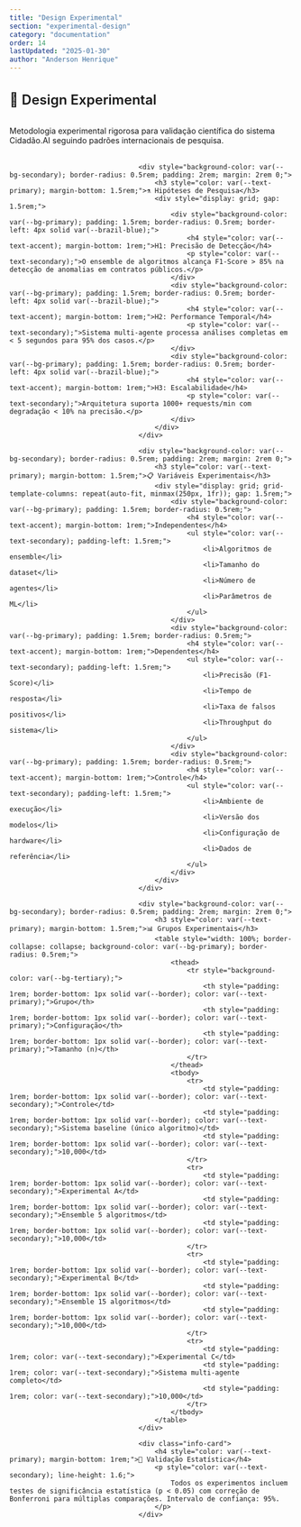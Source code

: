 ```yaml
---
title: "Design Experimental"
section: "experimental-design"
category: "documentation"
order: 14
lastUpdated: "2025-01-30"
author: "Anderson Henrique"
---
```


<h2 style="font-size: 1.5rem; font-weight: 600; color: var(--text-primary); margin-bottom: 1.5rem; padding-bottom: 0.5rem; border-bottom: 2px solid var(--border-light);">
                                        🧪 Design Experimental
                                    </h2>
                                    <p style="color: var(--text-secondary); margin-bottom: 2rem;">
                                        Metodologia experimental rigorosa para validação científica do sistema Cidadão.AI seguindo padrões internacionais de pesquisa.
                                    </p>

                                    <div style="background-color: var(--bg-secondary); border-radius: 0.5rem; padding: 2rem; margin: 2rem 0;">
                                        <h3 style="color: var(--text-primary); margin-bottom: 1.5rem;">⚗️ Hipóteses de Pesquisa</h3>
                                        <div style="display: grid; gap: 1.5rem;">
                                            <div style="background-color: var(--bg-primary); padding: 1.5rem; border-radius: 0.5rem; border-left: 4px solid var(--brazil-blue);">
                                                <h4 style="color: var(--text-accent); margin-bottom: 1rem;">H1: Precisão de Detecção</h4>
                                                <p style="color: var(--text-secondary);">O ensemble de algoritmos alcança F1-Score > 85% na detecção de anomalias em contratos públicos.</p>
                                            </div>
                                            <div style="background-color: var(--bg-primary); padding: 1.5rem; border-radius: 0.5rem; border-left: 4px solid var(--brazil-blue);">
                                                <h4 style="color: var(--text-accent); margin-bottom: 1rem;">H2: Performance Temporal</h4>
                                                <p style="color: var(--text-secondary);">Sistema multi-agente processa análises completas em < 5 segundos para 95% dos casos.</p>
                                            </div>
                                            <div style="background-color: var(--bg-primary); padding: 1.5rem; border-radius: 0.5rem; border-left: 4px solid var(--brazil-blue);">
                                                <h4 style="color: var(--text-accent); margin-bottom: 1rem;">H3: Escalabilidade</h4>
                                                <p style="color: var(--text-secondary);">Arquitetura suporta 1000+ requests/min com degradação < 10% na precisão.</p>
                                            </div>
                                        </div>
                                    </div>

                                    <div style="background-color: var(--bg-secondary); border-radius: 0.5rem; padding: 2rem; margin: 2rem 0;">
                                        <h3 style="color: var(--text-primary); margin-bottom: 1.5rem;">📋 Variáveis Experimentais</h3>
                                        <div style="display: grid; grid-template-columns: repeat(auto-fit, minmax(250px, 1fr)); gap: 1.5rem;">
                                            <div style="background-color: var(--bg-primary); padding: 1.5rem; border-radius: 0.5rem;">
                                                <h4 style="color: var(--text-accent); margin-bottom: 1rem;">Independentes</h4>
                                                <ul style="color: var(--text-secondary); padding-left: 1.5rem;">
                                                    <li>Algoritmos de ensemble</li>
                                                    <li>Tamanho do dataset</li>
                                                    <li>Número de agentes</li>
                                                    <li>Parâmetros de ML</li>
                                                </ul>
                                            </div>
                                            <div style="background-color: var(--bg-primary); padding: 1.5rem; border-radius: 0.5rem;">
                                                <h4 style="color: var(--text-accent); margin-bottom: 1rem;">Dependentes</h4>
                                                <ul style="color: var(--text-secondary); padding-left: 1.5rem;">
                                                    <li>Precisão (F1-Score)</li>
                                                    <li>Tempo de resposta</li>
                                                    <li>Taxa de falsos positivos</li>
                                                    <li>Throughput do sistema</li>
                                                </ul>
                                            </div>
                                            <div style="background-color: var(--bg-primary); padding: 1.5rem; border-radius: 0.5rem;">
                                                <h4 style="color: var(--text-accent); margin-bottom: 1rem;">Controle</h4>
                                                <ul style="color: var(--text-secondary); padding-left: 1.5rem;">
                                                    <li>Ambiente de execução</li>
                                                    <li>Versão dos modelos</li>
                                                    <li>Configuração de hardware</li>
                                                    <li>Dados de referência</li>
                                                </ul>
                                            </div>
                                        </div>
                                    </div>

                                    <div style="background-color: var(--bg-secondary); border-radius: 0.5rem; padding: 2rem; margin: 2rem 0;">
                                        <h3 style="color: var(--text-primary); margin-bottom: 1.5rem;">📊 Grupos Experimentais</h3>
                                        <table style="width: 100%; border-collapse: collapse; background-color: var(--bg-primary); border-radius: 0.5rem;">
                                            <thead>
                                                <tr style="background-color: var(--bg-tertiary);">
                                                    <th style="padding: 1rem; border-bottom: 1px solid var(--border); color: var(--text-primary);">Grupo</th>
                                                    <th style="padding: 1rem; border-bottom: 1px solid var(--border); color: var(--text-primary);">Configuração</th>
                                                    <th style="padding: 1rem; border-bottom: 1px solid var(--border); color: var(--text-primary);">Tamanho (n)</th>
                                                </tr>
                                            </thead>
                                            <tbody>
                                                <tr>
                                                    <td style="padding: 1rem; border-bottom: 1px solid var(--border); color: var(--text-secondary);">Controle</td>
                                                    <td style="padding: 1rem; border-bottom: 1px solid var(--border); color: var(--text-secondary);">Sistema baseline (único algoritmo)</td>
                                                    <td style="padding: 1rem; border-bottom: 1px solid var(--border); color: var(--text-secondary);">10,000</td>
                                                </tr>
                                                <tr>
                                                    <td style="padding: 1rem; border-bottom: 1px solid var(--border); color: var(--text-secondary);">Experimental A</td>
                                                    <td style="padding: 1rem; border-bottom: 1px solid var(--border); color: var(--text-secondary);">Ensemble 5 algoritmos</td>
                                                    <td style="padding: 1rem; border-bottom: 1px solid var(--border); color: var(--text-secondary);">10,000</td>
                                                </tr>
                                                <tr>
                                                    <td style="padding: 1rem; border-bottom: 1px solid var(--border); color: var(--text-secondary);">Experimental B</td>
                                                    <td style="padding: 1rem; border-bottom: 1px solid var(--border); color: var(--text-secondary);">Ensemble 15 algoritmos</td>
                                                    <td style="padding: 1rem; border-bottom: 1px solid var(--border); color: var(--text-secondary);">10,000</td>
                                                </tr>
                                                <tr>
                                                    <td style="padding: 1rem; color: var(--text-secondary);">Experimental C</td>
                                                    <td style="padding: 1rem; color: var(--text-secondary);">Sistema multi-agente completo</td>
                                                    <td style="padding: 1rem; color: var(--text-secondary);">10,000</td>
                                                </tr>
                                            </tbody>
                                        </table>
                                    </div>

                                    <div class="info-card">
                                        <h4 style="color: var(--text-primary); margin-bottom: 1rem;">🎯 Validação Estatística</h4>
                                        <p style="color: var(--text-secondary); line-height: 1.6;">
                                            Todos os experimentos incluem testes de significância estatística (p < 0.05) com correção de Bonferroni para múltiplas comparações. Intervalo de confiança: 95%.
                                        </p>
                                    </div>